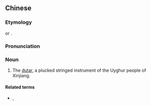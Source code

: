==Chinese==
{{zh-forms|s=都塔尔|gloss=-}}

===Etymology===
{{bor|zh|ug|دۇتار}} or {{m|ug|دۇتتار}}.

===Pronunciation===
{{zh-pron
|m=dūtǎ'ěr
|cat=n
}}

===Noun===
{{zh-noun}}

# {{lb|zh|musical instrument}} The [[dutar]], a plucked stringed instrument of the Uyghur people of Xinjiang.

====Related terms====
* {{zh-l|薩塔爾}}, {{zh-l|彈撥爾}}